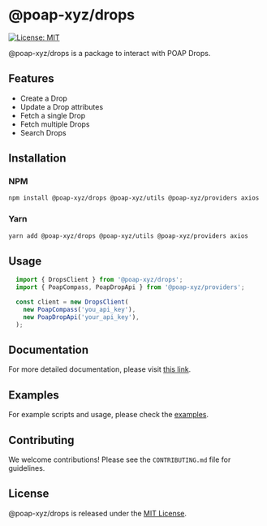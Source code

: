 # @poap-xyz/drops

[![License: MIT](https://img.shields.io/badge/License-MIT-green.svg)](https://opensource.org/licenses/MIT)

@poap-xyz/drops is a package to interact with POAP Drops.

## Features

- Create a Drop
- Update a Drop attributes
- Fetch a single Drop
- Fetch multiple Drops
- Search Drops

## Installation

### NPM

```bash
npm install @poap-xyz/drops @poap-xyz/utils @poap-xyz/providers axios
```

### Yarn

```bash
yarn add @poap-xyz/drops @poap-xyz/utils @poap-xyz/providers axios
```

## Usage

```javascript
  import { DropsClient } from '@poap-xyz/drops';
  import { PoapCompass, PoapDropApi } from '@poap-xyz/providers';

  const client = new DropsClient(
    new PoapCompass('you_api_key'),
    new PoapDropApi('your_api_key'),
  );
```

## Documentation

For more detailed documentation, please visit [this link](https://documentation.poap.tech/docs).

## Examples

For example scripts and usage, please check the [examples](https://github.com/poap-xyz/poap.js/tree/main/examples).

## Contributing

We welcome contributions! Please see the `CONTRIBUTING.md` file for guidelines.

## License

@poap-xyz/drops is released under the [MIT License](https://opensource.org/licenses/MIT).
